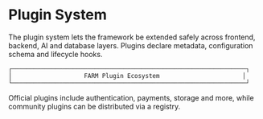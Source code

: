 # Plugin System

The plugin system lets the framework be extended safely across frontend, backend, AI and database layers. Plugins declare metadata, configuration schema and lifecycle hooks.

```text
┌─────────────────────────────────────────────────────────────────┐
│                    FARM Plugin Ecosystem                       │
└─────────────────────────────────────────────────────────────────┘
```

Official plugins include authentication, payments, storage and more, while community plugins can be distributed via a registry.
